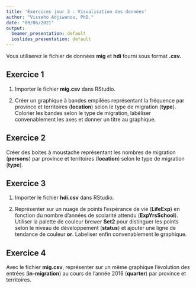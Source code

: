 ```yaml
---
title: 'Exercices jour 3 : Visualisation des données'
author: "Visseho Adjiwanou, PhD."
date: "09/06/2021"
output:
  beamer_presentation: default
  ioslides_presentation: default
---
```


Vous utiliserez le fichier de données **mig** et **hdi** fourni sous format **.csv.**

## Exercice 1

1. Importer le fichier **mig.csv** dans RStudio.

2. Créer un graphique à bandes empilées représentant la fréquence par province et territoires (**location**) selon le type de migration (**type**). Colorier les bandes selon le type de migration, labéliser convenablement les axes et donner un titre au graphique.

## Exercice 2

Créer des boites à moustache représentant les nombres de migration (**persons**) par province et territoires (**location**) selon le type de migration (**type**).

## Exercice 3

1. Importer le fichier **hdi.csv** dans RStudio.

2. Représenter sur un nuage de points l'espérance de vie (**LifeExp**) en fonction du nombre d'années de scolarité attendu (**ExpYrsSchool**). Utiliser la palette de couleur brewer **Set2** pour distinguer les points selon le niveau de développement (**status**) et ajouter une ligne de tendance de couleur **or**. Labeliser enfin convenablement le graphique.

## Exercice 4

Avec le fichier **mig.csv**, représenter sur un même graphique l'évolution des entrées (**in-migration**) au cours de l'année 2016 (**quarter**) par province et territoires.
